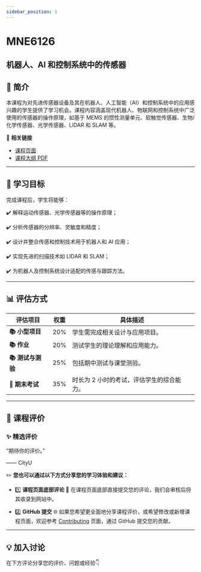```yaml
---
sidebar_position: 1
---
```


# MNE6126
## 机器人、AI 和控制系统中的传感器

## **📘 简介**
本课程为对先进传感器设备及其在机器人、人工智能（AI）和控制系统中的应用感兴趣的学生提供了学习机会。课程内容涵盖现代机器人、物联网和控制系统中广泛使用的传感器的操作原理，如基于 MEMS 的惯性测量单元、软触觉传感器、生物/化学传感器、光学传感器、LIDAR 和 SLAM 等。

🔗 **相关链接**
- [课程页面](https://www.cityu.edu.hk/catalogue/pg/202425/course/MNE6126.htm)
- [课程大纲 PDF](https://www.cityu.edu.hk/catalogue/pg/202425/course/MNE6126.pdf)

---

## **🎯 学习目标**

完成课程后，学生将能够：

✔️ 解释运动传感器、光学传感器等的操作原理；

✔️ 分析传感器的分辨率、灵敏度和精度；

✔️ 设计并整合传感和控制技术用于机器人和 AI 应用；

✔️ 实现先进的扫描技术如 LIDAR 和 SLAM；

✔️ 为机器人及控制系统设计适配的传感与跟踪方法。

---

## **📊 评估方式**

| **评估项目**          | **权重** | **具体描述**                                                                                       |
|----------------------|---------|---------------------------------------------------------------------------------------------------|
| **📚 小型项目**        | 20%     | 学生需完成相关设计与应用项目。                                                                     |
| **📚 作业**           | 20%     | 测试学生的理论理解和应用能力。                                                                     |
| **📚 测试与测验**      | 25%     | 包括期中测试与课堂测验。                                                                           |
| **📖 期末考试**        | 35%     | 时长为 2 小时的考试，评估学生的综合能力。                                                         |

---

## **💬 课程评价**

### ✨ **精选评价**
<div className={commentStyles.commentBox}>
    <p className={commentStyles.commentText}>
        “期待你的评价。”
    </p>
    <p className={commentStyles.commentAuthor}>—— CityU</p>
</div>

✏️ **您也可以通过以下方式分享您的学习体验和建议：**

- 1️⃣ **课程页面底部评论**
💬 在课程页面底部直接提交您的评论，我们会审核后将其收录到网站中。

- 2️⃣ **GitHub 提交**
🌐 如果您希望更全面地分享课程评价，或希望修改或新增课程页面，欢迎参考 [Contributing](https://penjc.github.io/CityU/contributing) 页面，通过 GitHub 提交您的贡献。

---

## **💡 加入讨论**

在下方评论分享您的评价、问题或经验👇
<Utterances />